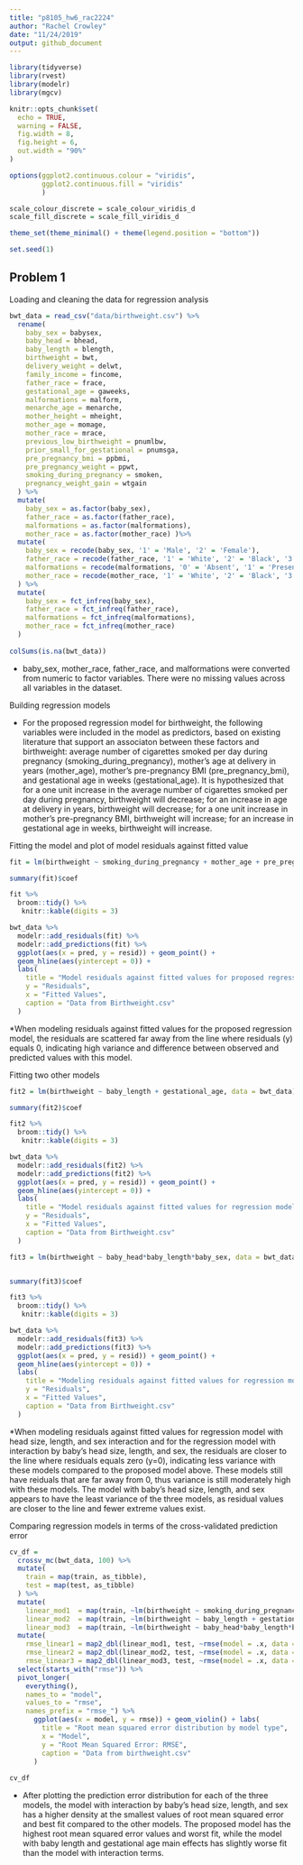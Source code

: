 ```yaml
---
title: "p8105_hw6_rac2224"
author: "Rachel Crowley"
date: "11/24/2019"
output: github_document
---
```


```r
library(tidyverse)
library(rvest)
library(modelr)
library(mgcv)

knitr::opts_chunk$set(
  echo = TRUE,
  warning = FALSE,
  fig.width = 8,
  fig.height = 6,
  out.width = "90%"
)

options(ggplot2.continuous.colour = "viridis",
        ggplot2.continuous.fill = "viridis"
        )

scale_colour_discrete = scale_colour_viridis_d
scale_fill_discrete = scale_fill_viridis_d

theme_set(theme_minimal() + theme(legend.position = "bottom"))

set.seed(1)
```

## Problem 1

Loading and cleaning the data for regression analysis 

```r
bwt_data = read_csv("data/birthweight.csv") %>%
  rename(
    baby_sex = babysex,
    baby_head = bhead,
    baby_length = blength,
    birthweight = bwt,
    delivery_weight = delwt,
    family_income = fincome,
    father_race = frace,
    gestational_age = gaweeks,
    malformations = malform,
    menarche_age = menarche,
    mother_height = mheight,
    mother_age = momage, 
    mother_race = mrace,
    previous_low_birthweight = pnumlbw,
    prior_small_for_gestational = pnumsga, 
    pre_pregnancy_bmi = ppbmi,
    pre_pregnancy_weight = ppwt,
    smoking_during_pregnancy = smoken, 
    pregnancy_weight_gain = wtgain
  ) %>%
  mutate(
    baby_sex = as.factor(baby_sex),
    father_race = as.factor(father_race),
    malformations = as.factor(malformations),
    mother_race = as.factor(mother_race) )%>%
  mutate(
    baby_sex = recode(baby_sex, '1' = 'Male', '2' = 'Female'),
    father_race = recode(father_race, '1' = 'White', '2' = 'Black', '3' = 'Asian', '4' = 'Puerto Rican', '8' = 'Other', '9' = 'Unknown'),
    malformations = recode(malformations, '0' = 'Absent', '1' = 'Present'),
    mother_race = recode(mother_race, '1' = 'White', '2' = 'Black', '3' = 'Asian', '4' = 'Puerto Rican', '8' = 'Other')
  ) %>%
  mutate(
    baby_sex = fct_infreq(baby_sex),
    father_race = fct_infreq(father_race),
    malformations = fct_infreq(malformations),
    mother_race = fct_infreq(mother_race)
  )
 
colSums(is.na(bwt_data))

```

* baby_sex, mother_race, father_race, and malformations were converted from numeric to factor variables. There were no missing values across all variables in the dataset. 

Building regression models 

* For the proposed regression model for birthweight, the following variables were included in the model as predictors, based on existing literature that support an associaton between these factors and birthweight:  average number of cigarettes smoked per day during pregnancy (smoking_during_pregnancy), mother's age at delivery in years (mother_age), mother’s pre-pregnancy BMI (pre_pregnancy_bmi), and gestational age in weeks (gestational_age). It is hypothesized that for a one unit increase in the average number of cigarettes smoked per day during pregnancy, birthweight will decrease; for an increase in age at delivery in years, birthweight will decrease; for a one unit increase in mother's pre-pregnancy BMI, birthweight will increase; for an increase in gestational age in weeks, birthweight will increase. 

Fitting the model and plot of model residuals against fitted value

```r

fit = lm(birthweight ~ smoking_during_pregnancy + mother_age + pre_pregnancy_bmi + gestational_age, data = bwt_data)

summary(fit)$coef

fit %>% 
  broom::tidy() %>%
   knitr::kable(digits = 3)

bwt_data %>%
  modelr::add_residuals(fit) %>%
  modelr::add_predictions(fit) %>%
  ggplot(aes(x = pred, y = resid)) + geom_point() + 
  geom_hline(aes(yintercept = 0)) + 
  labs(
    title = "Model residuals against fitted values for proposed regression model for birthweight",
    y = "Residuals",
    x = "Fitted Values",
    caption = "Data from Birthweight.csv"
  )
```

*When modeling residuals against fitted values for the proposed regression model, the residuals are scattered far away from the line where residuals (y) equals 0, indicating high variance and difference between observed and predicted values with this model. 

Fitting two other models 
 
```r
fit2 = lm(birthweight ~ baby_length + gestational_age, data = bwt_data)

summary(fit2)$coef

fit2 %>% 
  broom::tidy() %>%
   knitr::kable(digits = 3)

bwt_data %>%
  modelr::add_residuals(fit2) %>%
  modelr::add_predictions(fit2) %>%
  ggplot(aes(x = pred, y = resid)) + geom_point() + 
  geom_hline(aes(yintercept = 0)) + 
  labs(
    title = "Model residuals against fitted values for regression model with baby length and gestational age",
    y = "Residuals",
    x = "Fitted Values",
    caption = "Data from Birthweight.csv"
  )

fit3 = lm(birthweight ~ baby_head*baby_length*baby_sex, data = bwt_data)


summary(fit3)$coef

fit3 %>% 
  broom::tidy() %>%
   knitr::kable(digits = 3)

bwt_data %>%
  modelr::add_residuals(fit3) %>%
  modelr::add_predictions(fit3) %>%
  ggplot(aes(x = pred, y = resid)) + geom_point() + 
  geom_hline(aes(yintercept = 0)) + 
  labs(
    title = "Modeling residuals against fitted values for regression model with head size, length, and sex interaction",
    y = "Residuals",
    x = "Fitted Values",
    caption = "Data from Birthweight.csv"
  )

```

*When modeling residuals against fitted values for regression model with head size, length, and sex interaction and for the regression model with interaction by baby's head size, length, and sex, the residuals are closer to the line where residuals equals zero (y=0), indicating less variance with these models compared to the proposed model above. These models still have reiduals that are far away from 0, thus variance is still moderately high with these models. The model with baby's head size, length, and sex appears to have the least variance of the three models, as residual values are closer to the line and fewer extreme values exist. 

Comparing regression models in terms of the cross-validated prediction error

```r

cv_df = 
  crossv_mc(bwt_data, 100) %>%
  mutate(
    train = map(train, as_tibble),
    test = map(test, as_tibble) 
  ) %>%
  mutate(
    linear_mod1  = map(train, ~lm(birthweight ~ smoking_during_pregnancy + mother_age + pre_pregnancy_bmi + gestational_age,     data = bwt_data)),
    linear_mod2  = map(train, ~lm(birthweight ~ baby_length + gestational_age, data = bwt_data)),
    linear_mod3  = map(train, ~lm(birthweight ~ baby_head*baby_length*baby_sex, data = bwt_data))) %>% 
  mutate(
    rmse_linear1 = map2_dbl(linear_mod1, test, ~rmse(model = .x, data = .y)),
    rmse_linear2 = map2_dbl(linear_mod2, test, ~rmse(model = .x, data = .y)),
    rmse_linear3 = map2_dbl(linear_mod3, test, ~rmse(model = .x, data = .y))) %>%
  select(starts_with("rmse")) %>%
  pivot_longer(
    everything(),
    names_to = "model",
    values_to = "rmse", 
    names_prefix = "rmse_") %>%
      ggplot(aes(x = model, y = rmse)) + geom_violin() + labs(
        title = "Root mean squared error distribution by model type",
        x = "Model",
        y = "Root Mean Squared Error: RMSE",
        caption = "Data from birthweight.csv"
      )
  
cv_df
```

* After plotting the prediction error distribution for each of the three models, the model with interaction by baby's head size, length, and sex has a higher density at the smallest values of root mean squared error and best fit compared to the other models. The proposed model has the highest root mean squared error values and worst fit, while the model with baby length and gestational age main effects has slightly worse fit than the model with interaction terms. 

## 